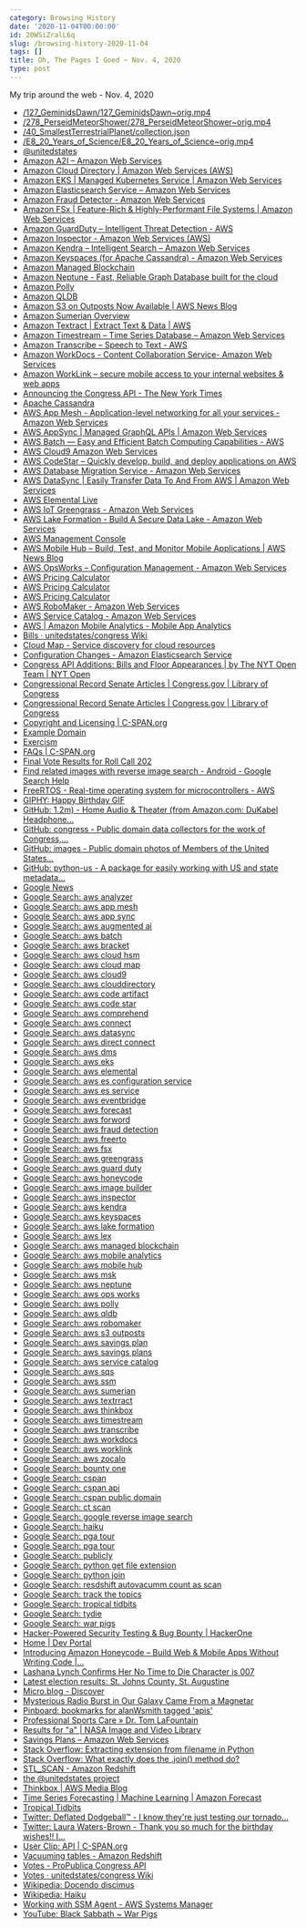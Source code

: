 ```yaml
---
category: Browsing History
date: '2020-11-04T00:00:00'
id: 20WSiZralL6q
slug: /browsing-history-2020-11-04
tags: []
title: Oh, The Pages I Goed ~ Nov. 4, 2020
type: post
---
```


My trip around the web - Nov. 4, 2020

- [/127_GeminidsDawn/127_GeminidsDawn~orig.mp4](https://images-assets.nasa.gov/video/127_GeminidsDawn/127_GeminidsDawn~orig.mp4)
- [/278_PerseidMeteorShower/278_PerseidMeteorShower~orig.mp4](https://images-assets.nasa.gov/video/278_PerseidMeteorShower/278_PerseidMeteorShower~orig.mp4)
- [/40_SmallestTerrestrialPlanet/collection.json](https://images-assets.nasa.gov/video/40_SmallestTerrestrialPlanet/collection.json)
- [/E8_20_Years_of_Science/E8_20_Years_of_Science~orig.mp4](https://images-assets.nasa.gov/video/E8_20_Years_of_Science/E8_20_Years_of_Science~orig.mp4)
- [@unitedstates](https://github.com/unitedstates)
- [Amazon A2I – Amazon Web Services](https://aws.amazon.com/augmented-ai/)
- [Amazon Cloud Directory | Amazon Web Services (AWS)](https://aws.amazon.com/cloud-directory/)
- [Amazon EKS | Managed Kubernetes Service | Amazon Web Services](https://aws.amazon.com/eks/?whats-new-cards.sort-by=item.additionalFields.postDateTime&whats-new-cards.sort-order=desc&eks-blogs.sort-by=item.additionalFields.createdDate&eks-blogs.sort-order=desc)
- [Amazon Elasticsearch Service – Amazon Web Services](https://aws.amazon.com/elasticsearch-service/)
- [Amazon Fraud Detector - Amazon Web Services](https://aws.amazon.com/fraud-detector/)
- [Amazon FSx | Feature-Rich & Highly-Performant File Systems | Amazon Web Services](https://aws.amazon.com/fsx/)
- [Amazon GuardDuty – Intelligent Threat Detection - AWS](https://aws.amazon.com/guardduty/)
- [Amazon Inspector - Amazon Web Services (AWS)](https://aws.amazon.com/inspector/)
- [Amazon Kendra – Intelligent Search – Amazon Web Services](https://aws.amazon.com/kendra/)
- [Amazon Keyspaces (for Apache Cassandra) - Amazon Web Services](https://aws.amazon.com/keyspaces/)
- [Amazon Managed Blockchain](https://aws.amazon.com/managed-blockchain/)
- [Amazon Neptune - Fast, Reliable Graph Database built for the cloud](https://aws.amazon.com/neptune/)
- [Amazon Polly](https://aws.amazon.com/polly/)
- [Amazon QLDB](https://aws.amazon.com/qldb/)
- [Amazon S3 on Outposts Now Available | AWS News Blog](https://aws.amazon.com/blogs/aws/amazon-s3-on-outposts-now-available/)
- [Amazon Sumerian Overview](https://aws.amazon.com/sumerian/)
- [Amazon Textract | Extract Text & Data | AWS](https://aws.amazon.com/textract/)
- [Amazon Timestream – Time Series Database – Amazon Web Services](https://aws.amazon.com/timestream/)
- [Amazon Transcribe – Speech to Text - AWS](https://aws.amazon.com/transcribe/)
- [Amazon WorkDocs - Content Collaboration Service- Amazon Web Services](https://aws.amazon.com/workdocs/?amazon-workdocs-whats-new.sort-by=item.additionalFields.postDateTime&amazon-workdocs-whats-new.sort-order=desc)
- [Amazon WorkLink – secure mobile access to your internal websites & web apps](https://aws.amazon.com/worklink/)
- [Announcing the Congress API - The New York Times](https://open.blogs.nytimes.com/2009/01/08/introducing-the-congress-api/)
- [Apache Cassandra](https://cassandra.apache.org/)
- [AWS App Mesh - Application-level networking for all your services - Amazon Web Services](https://aws.amazon.com/app-mesh/)
- [AWS AppSync | Managed GraphQL APIs | Amazon Web Services](https://aws.amazon.com/appsync/)
- [AWS Batch — Easy and Efficient Batch Computing Capabilities - AWS](https://aws.amazon.com/batch/)
- [AWS Cloud9 Amazon Web Services](https://aws.amazon.com/cloud9/)
- [AWS CodeStar – Quickly develop, build, and deploy applications on AWS](https://aws.amazon.com/codestar/)
- [AWS Database Migration Service - Amazon Web Services](https://aws.amazon.com/dms/)
- [AWS DataSync | Easily Transfer Data To And From AWS | Amazon Web Services](https://aws.amazon.com/datasync/?whats-new-cards.sort-by=item.additionalFields.postDateTime&whats-new-cards.sort-order=desc)
- [AWS Elemental Live](https://aws.amazon.com/elemental-live/)
- [AWS IoT Greengrass - Amazon Web Services](https://aws.amazon.com/greengrass/)
- [AWS Lake Formation - Build A Secure Data Lake - Amazon Web Services](https://aws.amazon.com/lake-formation/?whats-new-cards.sort-by=item.additionalFields.postDateTime&whats-new-cards.sort-order=desc)
- [AWS Management Console](https://aws.amazon.com/console/)
- [AWS Mobile Hub – Build, Test, and Monitor Mobile Applications | AWS News Blog](https://aws.amazon.com/blogs/aws/aws-mobile-hub-build-test-and-monitor-mobile-applications/)
- [AWS OpsWorks – Configuration Management - Amazon Web Services](https://aws.amazon.com/opsworks/)
- [AWS Pricing Calculator](https://calculator.aws/#/createCalculator)
- [AWS Pricing Calculator](https://calculator.aws/#/addService)
- [AWS Pricing Calculator](https://calculator.aws/#/)
- [AWS RoboMaker - Amazon Web Services](https://aws.amazon.com/robomaker/)
- [AWS Service Catalog - Amazon Web Services](https://aws.amazon.com/servicecatalog/?aws-service-catalog.sort-by=item.additionalFields.createdDate&aws-service-catalog.sort-order=desc)
- [AWS | Amazon Mobile Analytics - Mobile App Analytics](https://aws.amazon.com/mobileanalytics/)
- [Bills · unitedstates/congress Wiki](https://github.com/unitedstates/congress/wiki/bills)
- [Cloud Map - Service discovery for cloud resources](https://aws.amazon.com/cloud-map/)
- [Configuration Changes - Amazon Elasticsearch Service](https://docs.aws.amazon.com/elasticsearch-service/latest/developerguide/es-managedomains-configuration-changes.html)
- [Congress API Additions: Bills and Floor Appearances | by The NYT Open Team | NYT Open](https://open.nytimes.com/congress-api-additions-bills-and-floor-appearances-69cc446e806b)
- [Congressional Record Senate Articles | Congress.gov | Library of Congress](https://www.congress.gov/congressional-record/2020/9/29/senate-section/article/S5895-2)
- [Congressional Record Senate Articles | Congress.gov | Library of Congress](https://www.congress.gov/congressional-record/2020/9/29/senate-section/article/S5897-2)
- [Copyright and Licensing | C-SPAN.org](https://www.c-span.org/about/copyrightsAndLicensing/)
- [Example Domain](http://example.com/)
- [Exercism](https://exercism.io/)
- [FAQs | C-SPAN.org](https://www.c-span.org/about/faq/)
- [Final Vote Results for Roll Call 202](https://clerk.house.gov/evs/2013/roll202.xml)
- [Find related images with reverse image search - Android - Google Search Help](https://support.google.com/websearch/answer/1325808?co=GENIE.Platform%3DDesktop&hl=en&oco=0)
- [FreeRTOS - Real-time operating system for microcontrollers - AWS](https://aws.amazon.com/freertos/)
- [GIPHY: Happy Birthday GIF](https://giphy.com/gifs/justin-david-bowie-happy-birthday-xT0BKqk8FSsAgRQ0SY)
- [GitHub: 1.2m) - Home Audio & Theater (from Amazon.com: DuKabel Headphone...](https://www.amazon.com/DuKabel-Headphone-Extension-Lossless-Premium/dp/B07FB6FB19/ref=sr_1_5?crid=3GAMQ57GX0QX2&dchild=1&keywords=headphone+extension+cable&qid=1604520260&sprefix=headphone+ext%2Caps%2C190&sr=8-5)
- [GitHub: congress - Public domain data collectors for the work of Congress,...](https://github.com/unitedstates/congress)
- [GitHub: images - Public domain photos of Members of the United States...](https://github.com/unitedstates/images)
- [GitHub: python-us - A package for easily working with US and state metadata...](https://github.com/unitedstates/python-us)
- [Google News](https://news.google.com/topstories?hl=en-US&gl=US&ceid=US:en)
- [Google Search: aws analyzer](https://www.google.com/search?newwindow=1&client=safari&rls=en&ei=TyyjX5__D8my5gLk34H4Aw&q=aws+analyzer+&oq=aws+analyzer+&gs_lcp=CgZwc3ktYWIQAzIJCAAQyQMQFhAeMgYIABAWEB4yBggAEBYQHjIGCAAQFhAeMgYIABAWEB4yBggAEBYQHjIGCAAQFhAeMgYIABAWEB4yBggAEBYQHjIICAAQFhAKEB46BAgAEEc6BggAEAcQHlDsO1iiT2D3UWgAcAJ4AIABdogB8gKSAQMzLjGYAQCgAQGqAQdnd3Mtd2l6yAEIwAEB&sclient=psy-ab&ved=0ahUKEwjf4vGW-ensAhVJmVkKHeRvAD8Q4dUDCAw&uact=5)
- [Google Search: aws app mesh](https://www.google.com/search?client=safari&rls=en&q=aws+app+mesh&ie=UTF-8&oe=UTF-8)
- [Google Search: aws app sync](https://www.google.com/search?client=safari&rls=en&q=aws+app+sync&ie=UTF-8&oe=UTF-8)
- [Google Search: aws augmented ai](https://www.google.com/search?newwindow=1&client=safari&rls=en&ei=0CyjX5TzMJG15gK-hZ2oCg&q=aws+augmented+ai&oq=aws+augmented+ai&gs_lcp=CgZwc3ktYWIQAzIFCAAQyQMyAggAMgIIADIGCAAQFhAeOgQIABBHOgQIABBDOgcIABDJAxBDOgUIABCxAzoHCAAQsQMQQ1DQ3AJY3O8CYJr0AmgAcAR4AIABbIgBzQqSAQQxMy4zmAEAoAEBqgEHZ3dzLXdpesgBCMABAQ&sclient=psy-ab&ved=0ahUKEwiUm9TU-ensAhWRmlkKHb5CB6UQ4dUDCAw&uact=5)
- [Google Search: aws batch](https://www.google.com/search?client=safari&rls=en&q=aws+batch&ie=UTF-8&oe=UTF-8)
- [Google Search: aws bracket](https://www.google.com/search?client=safari&rls=en&q=aws+bracket&ie=UTF-8&oe=UTF-8)
- [Google Search: aws cloud hsm](https://www.google.com/search?client=safari&rls=en&q=aws+cloud+hsm&ie=UTF-8&oe=UTF-8)
- [Google Search: aws cloud map](https://www.google.com/search?client=safari&rls=en&q=aws+cloud+map&ie=UTF-8&oe=UTF-8)
- [Google Search: aws cloud9](https://www.google.com/search?client=safari&rls=en&q=aws+cloud9&ie=UTF-8&oe=UTF-8)
- [Google Search: aws clouddirectory](https://www.google.com/search?client=safari&rls=en&q=aws+clouddirectory&ie=UTF-8&oe=UTF-8)
- [Google Search: aws code artifact](https://www.google.com/search?client=safari&rls=en&q=aws+code+artifact&ie=UTF-8&oe=UTF-8)
- [Google Search: aws code star](https://www.google.com/search?client=safari&rls=en&q=aws+code+star&ie=UTF-8&oe=UTF-8)
- [Google Search: aws comprehend](https://www.google.com/search?client=safari&rls=en&q=aws+comprehend&ie=UTF-8&oe=UTF-8)
- [Google Search: aws connect](https://www.google.com/search?client=safari&rls=en&q=aws+connect&ie=UTF-8&oe=UTF-8)
- [Google Search: aws datasync](https://www.google.com/search?client=safari&rls=en&q=aws+datasync&ie=UTF-8&oe=UTF-8)
- [Google Search: aws direct connect](https://www.google.com/search?client=safari&rls=en&q=aws+direct+connect&ie=UTF-8&oe=UTF-8)
- [Google Search: aws dms](https://www.google.com/search?client=safari&rls=en&q=aws+dms&ie=UTF-8&oe=UTF-8)
- [Google Search: aws eks](https://www.google.com/search?client=safari&rls=en&q=aws+eks&ie=UTF-8&oe=UTF-8)
- [Google Search: aws elemental](https://www.google.com/search?client=safari&rls=en&q=aws+elemental&ie=UTF-8&oe=UTF-8)
- [Google Search: aws es configuration service](https://www.google.com/search?client=safari&rls=en&q=aws+es+configuration+service&ie=UTF-8&oe=UTF-8)
- [Google Search: aws es service](https://www.google.com/search?client=safari&rls=en&q=aws+es+service&ie=UTF-8&oe=UTF-8)
- [Google Search: aws eventbridge](https://www.google.com/search?client=safari&rls=en&q=aws+eventbridge&ie=UTF-8&oe=UTF-8)
- [Google Search: aws forecast](https://www.google.com/search?client=safari&rls=en&q=aws+forecast&ie=UTF-8&oe=UTF-8)
- [Google Search: aws forword](https://www.google.com/search?client=safari&rls=en&q=aws+forword&ie=UTF-8&oe=UTF-8)
- [Google Search: aws fraud detection](https://www.google.com/search?client=safari&rls=en&q=aws+fraud+detection&ie=UTF-8&oe=UTF-8)
- [Google Search: aws freerto](https://www.google.com/search?client=safari&rls=en&q=aws+freerto&ie=UTF-8&oe=UTF-8)
- [Google Search: aws fsx](https://www.google.com/search?client=safari&rls=en&q=aws+fsx&ie=UTF-8&oe=UTF-8)
- [Google Search: aws greengrass](https://www.google.com/search?client=safari&rls=en&q=aws+greengrass&ie=UTF-8&oe=UTF-8)
- [Google Search: aws guard duty](https://www.google.com/search?client=safari&rls=en&q=aws+guard+duty&ie=UTF-8&oe=UTF-8)
- [Google Search: aws honeycode](https://www.google.com/search?client=safari&rls=en&q=aws+honeycode&ie=UTF-8&oe=UTF-8)
- [Google Search: aws image builder](https://www.google.com/search?client=safari&rls=en&q=aws+image+builder&ie=UTF-8&oe=UTF-8)
- [Google Search: aws inspector](https://www.google.com/search?client=safari&rls=en&q=aws+inspector&ie=UTF-8&oe=UTF-8)
- [Google Search: aws kendra](https://www.google.com/search?client=safari&rls=en&q=aws+kendra&ie=UTF-8&oe=UTF-8)
- [Google Search: aws keyspaces](https://www.google.com/search?client=safari&rls=en&q=aws+keyspaces&ie=UTF-8&oe=UTF-8)
- [Google Search: aws lake formation](https://www.google.com/search?client=safari&rls=en&q=aws+lake+formation&ie=UTF-8&oe=UTF-8)
- [Google Search: aws lex](https://www.google.com/search?client=safari&rls=en&q=aws+lex&ie=UTF-8&oe=UTF-8)
- [Google Search: aws managed blockchain](https://www.google.com/search?client=safari&rls=en&q=aws+managed+blockchain&ie=UTF-8&oe=UTF-8)
- [Google Search: aws mobile analytics](https://www.google.com/search?client=safari&rls=en&q=aws+mobile+analytics&ie=UTF-8&oe=UTF-8)
- [Google Search: aws mobile hub](https://www.google.com/search?client=safari&rls=en&q=aws+mobile+hub&ie=UTF-8&oe=UTF-8)
- [Google Search: aws msk](https://www.google.com/search?client=safari&rls=en&q=aws+msk&ie=UTF-8&oe=UTF-8)
- [Google Search: aws neptune](https://www.google.com/search?client=safari&rls=en&q=aws+neptune&ie=UTF-8&oe=UTF-8)
- [Google Search: aws ops works](https://www.google.com/search?client=safari&rls=en&q=aws+ops+works&ie=UTF-8&oe=UTF-8)
- [Google Search: aws polly](https://www.google.com/search?client=safari&rls=en&q=aws+polly&ie=UTF-8&oe=UTF-8)
- [Google Search: aws qldb](https://www.google.com/search?client=safari&rls=en&q=aws+qldb&ie=UTF-8&oe=UTF-8)
- [Google Search: aws robomaker](https://www.google.com/search?client=safari&rls=en&q=aws+robomaker&ie=UTF-8&oe=UTF-8)
- [Google Search: aws s3 outposts](https://www.google.com/search?client=safari&rls=en&q=aws+s3+outposts&ie=UTF-8&oe=UTF-8)
- [Google Search: aws savings plan](https://www.google.com/search?client=safari&rls=en&q=aws+savings+plan&ie=UTF-8&oe=UTF-8)
- [Google Search: aws savings plans](https://www.google.com/search?client=safari&rls=en&q=aws+savings+plans&ie=UTF-8&oe=UTF-8)
- [Google Search: aws service catalog](https://www.google.com/search?client=safari&rls=en&q=aws+service+catalog&ie=UTF-8&oe=UTF-8)
- [Google Search: aws sqs](https://www.google.com/search?client=safari&rls=en&q=aws+sqs&ie=UTF-8&oe=UTF-8)
- [Google Search: aws ssm](https://www.google.com/search?client=safari&rls=en&q=aws+ssm&ie=UTF-8&oe=UTF-8)
- [Google Search: aws sumerian](https://www.google.com/search?client=safari&rls=en&q=aws+sumerian&ie=UTF-8&oe=UTF-8)
- [Google Search: aws textrract](https://www.google.com/search?client=safari&rls=en&q=aws+textrract&ie=UTF-8&oe=UTF-8)
- [Google Search: aws thinkbox](https://www.google.com/search?client=safari&rls=en&q=aws+thinkbox&ie=UTF-8&oe=UTF-8)
- [Google Search: aws timestream](https://www.google.com/search?client=safari&rls=en&q=aws+timestream&ie=UTF-8&oe=UTF-8)
- [Google Search: aws transcribe](https://www.google.com/search?client=safari&rls=en&q=aws+transcribe&ie=UTF-8&oe=UTF-8)
- [Google Search: aws workdocs](https://www.google.com/search?client=safari&rls=en&q=aws+workdocs&ie=UTF-8&oe=UTF-8)
- [Google Search: aws worklink](https://www.google.com/search?client=safari&rls=en&q=aws+worklink&ie=UTF-8&oe=UTF-8)
- [Google Search: aws zocalo](https://www.google.com/search?client=safari&rls=en&q=aws+zocalo&ie=UTF-8&oe=UTF-8)
- [Google Search: bounty one](https://www.google.com/search?client=safari&rls=en&q=bounty+one&ie=UTF-8&oe=UTF-8)
- [Google Search: cspan](https://www.google.com/search?client=safari&rls=en&q=cspan&ie=UTF-8&oe=UTF-8)
- [Google Search: cspan api](https://www.google.com/search?client=safari&rls=en&q=cspan+api&ie=UTF-8&oe=UTF-8)
- [Google Search: cspan public domain](https://www.google.com/search?client=safari&rls=en&q=cspan+public+domain&ie=UTF-8&oe=UTF-8)
- [Google Search: ct scan](https://www.google.com/search?q=ct+scan&newwindow=1&client=safari&rls=en&source=lnms&tbm=isch&sa=X&ved=2ahUKEwjzi-WSxOrsAhUJzlkKHaf5DisQ_AUoAXoECCIQAw&biw=960&bih=489#imgrc=w0xrkcWyF8Z7qM)
- [Google Search: google reverse image search](https://www.google.com/search?client=safari&rls=en&q=google+reverse+image+search&ie=UTF-8&oe=UTF-8)
- [Google Search: haiku](https://www.google.com/search?newwindow=1&client=safari&rls=en&q=haiku&spell=1&sa=X&ved=2ahUKEwjD497GoensAhUCmlkKHQShBwYQBSgAegQIDhAp&biw=874&bih=694)
- [Google Search: pga tour](https://www.google.com/search?q=pga+tour&newwindow=1&hl=en&tbs=sbi:AMhZZivDNwBIl2lNob7MAv6fOCYJwpzwV287eUJbsaAliZDsP8zrkXqA5OOayqWU2gkKsXlTofgEixgOif8DcLHqYmI2vieXPmfysiuiuPgYWSF-6aM80Wzucz3zUiH7HQel7PDMjhR0-VNoX4zFUOp3srwBA6SomvojseH-hudYAr-DMcLlxhNnIuuBU0pJWT-Ali9PU5mEonYXhF83uWjAmyouMf5xzpw40PkoExfSGqWZKH_1S77jgrNeNlI271GY2VzoDM3H0YFBneLfMwupCXv_1VC3O3kDMYTIPx5R-_144gr68IFYQKVSLR5Vi8MHOsHF6GmawVVsgJkSUGirNPn0BtqOeRDtw&ei=yiOjX8PML6_Y5gLvs53YCg&start=30&sa=N&ved=2ahUKEwjD2ZOH8ensAhUvrFkKHe9ZB6s4FBDw0wN6BAgVEEI&biw=878&bih=805)
- [Google Search: pga tour](https://www.google.com/search?q=pga+tour&newwindow=1&hl=en&tbs=sbi:AMhZZivDNwBIl2lNob7MAv6fOCYJwpzwV287eUJbsaAliZDsP8zrkXqA5OOayqWU2gkKsXlTofgEixgOif8DcLHqYmI2vieXPmfysiuiuPgYWSF-6aM80Wzucz3zUiH7HQel7PDMjhR0-VNoX4zFUOp3srwBA6SomvojseH-hudYAr-DMcLlxhNnIuuBU0pJWT-Ali9PU5mEonYXhF83uWjAmyouMf5xzpw40PkoExfSGqWZKH_1S77jgrNeNlI271GY2VzoDM3H0YFBneLfMwupCXv_1VC3O3kDMYTIPx5R-_144gr68IFYQKVSLR5Vi8MHOsHF6GmawVVsgJkSUGirNPn0BtqOeRDtw&ei=4COjX7_CK9CK5wKNrrsQ&start=40&sa=N&ved=2ahUKEwi_ss6R8ensAhVQxVkKHQ3XDgI4HhDw0wN6BAgVEEI&biw=878&bih=805)
- [Google Search: publicly](https://www.google.com/search?newwindow=1&client=safari&rls=en&q=publicly&spell=1&sa=X&ved=2ahUKEwjNhsWcjOrsAhUHyFkKHXo8CD8QBSgAegQIFRAp&biw=1167&bih=843)
- [Google Search: python get file extension](https://www.google.com/search?client=safari&rls=en&q=python+get+file+extension&ie=UTF-8&oe=UTF-8)
- [Google Search: python join](https://www.google.com/search?client=safari&rls=en&q=python+join&ie=UTF-8&oe=UTF-8)
- [Google Search: resdshift autovacumm count as scan](https://www.google.com/search?client=safari&rls=en&q=resdshift+autovacumm+count+as+scan&ie=UTF-8&oe=UTF-8)
- [Google Search: track the topics](https://www.google.com/search?client=safari&rls=en&q=track+the+topics&ie=UTF-8&oe=UTF-8)
- [Google Search: tropical tidbits](https://www.google.com/search?client=safari&rls=en&q=tropical+tidbits&ie=UTF-8&oe=UTF-8)
- [Google Search: tydie](https://www.google.com/search?client=safari&rls=en&q=tydie&ie=UTF-8&oe=UTF-8)
- [Google Search: war pigs](https://www.google.com/search?client=safari&rls=en&q=war+pigs&ie=UTF-8&oe=UTF-8)
- [Hacker-Powered Security Testing & Bug Bounty | HackerOne](https://www.hackerone.com/)
- [Home | Dev Portal](https://developer.nytimes.com/)
- [Introducing Amazon Honeycode – Build Web & Mobile Apps Without Writing Code |...](https://aws.amazon.com/blogs/aws/introducing-amazon-honeycode-build-web-mobile-apps-without-writing-code/)
- [Lashana Lynch Confirms Her No Time to Die Character is 007](https://io9.gizmodo.com/whenever-we-actually-see-no-time-to-die-lashana-lynch-1845571559)
- [Latest election results: St. Johns County, St. Augustine](https://www.staugustine.com/story/news/politics/elections/2020/11/03/live-results-st-johns-county-st-augustine-florida-elections/6088770002/)
- [Micro.blog - Discover](https://micro.blog/discover)
- [Mysterious Radio Burst in Our Galaxy Came From a Magnetar](https://gizmodo.com/mysterious-radio-burst-in-our-galaxy-came-from-a-magnet-1845563339)
- [Pinboard: bookmarks for alanWsmith tagged 'apis'](https://pinboard.in/u:alanWsmith/t:APIs/)
- [Professional Sports Care » Dr. Tom LaFountain](https://www.tomlafountain.com/professional-sports-care/)
- [Results for "a" | NASA Image and Video Library](https://images.nasa.gov/search-results?q=a&page=1&media=video&yearStart=1920&yearEnd=2020)
- [Savings Plans – Amazon Web Services](https://aws.amazon.com/savingsplans/)
- [Stack Overflow: Extracting extension from filename in Python](https://stackoverflow.com/questions/541390/extracting-extension-from-filename-in-python)
- [Stack Overflow: What exactly does the .join() method do?](https://stackoverflow.com/questions/1876191/what-exactly-does-the-join-method-do)
- [STL_SCAN - Amazon Redshift](https://docs.aws.amazon.com/redshift/latest/dg/r_STL_SCAN.html)
- [the @unitedstates project](https://theunitedstates.io/)
- [Thinkbox | AWS Media Blog](https://aws.amazon.com/blogs/media/tag/thinkbox/)
- [Time Series Forecasting | Machine Learning | Amazon Forecast](https://aws.amazon.com/forecast/)
- [Tropical Tidbits](https://www.tropicaltidbits.com/)
- [Twitter: Deflated Dodgeball™ - I know they're just testing our tornado...](https://twitter.com/AboveAverageTom/status/1324049884467650560)
- [Twitter: Laura Waters-Brown - Thank you so much for the birthday wishes!! I...](https://twitter.com/LWB21/status/1324135382926184451)
- [User Clip: API | C-SPAN.org](https://www.c-span.org/video/?c4630366/user-clip-api)
- [Vacuuming tables - Amazon Redshift](https://docs.aws.amazon.com/redshift/latest/dg/t_Reclaiming_storage_space202.html)
- [Votes - ProPublica Congress API](https://projects.propublica.org/api-docs/congress-api/votes/#get-votes-by-type)
- [Votes · unitedstates/congress Wiki](https://github.com/unitedstates/congress/wiki/votes)
- [Wikipedia: Docendo discimus](https://en.wikipedia.org/wiki/Docendo_discimus)
- [Wikipedia: Haiku](https://en.wikipedia.org/wiki/Haiku)
- [Working with SSM Agent - AWS Systems Manager](https://docs.aws.amazon.com/systems-manager/latest/userguide/ssm-agent.html)
- [YouTube: Black Sabbath ~ War Pigs](https://www.youtube.com/watch?v=LQUXuQ6Zd9w)
